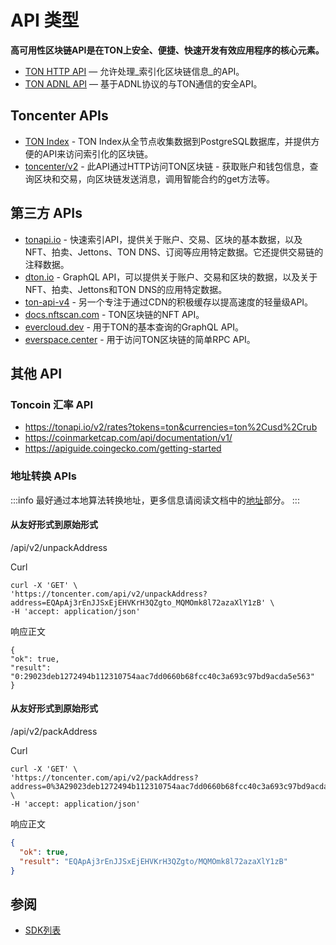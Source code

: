 # API 类型

**高可用性区块链API是在TON上安全、便捷、快速开发有效应用程序的核心元素。**

- [TON HTTP API](/v3/guidelines/dapps/apis-sdks/api-types#http-api) — 允许处理_索引化区块链信息_的API。
- [TON ADNL API](/v3/guidelines/dapps/apis-sdks/api-types#adnl) — 基于ADNL协议的与TON通信的安全API。

## Toncenter APIs

- [TON Index](https://toncenter.com/api/v3/) - TON Index从全节点收集数据到PostgreSQL数据库，并提供方便的API来访问索引化的区块链。
- [toncenter/v2](https://toncenter.com/) - 此API通过HTTP访问TON区块链 - 获取账户和钱包信息，查询区块和交易，向区块链发送消息，调用智能合约的get方法等。

## 第三方 APIs

- [tonapi.io](https://docs.tonconsole.com/tonapi/api-v2) - 快速索引API，提供关于账户、交易、区块的基本数据，以及NFT、拍卖、Jettons、TON DNS、订阅等应用特定数据。它还提供交易链的注释数据。
- [dton.io](https://dton.io/graphql/) - GraphQL API，可以提供关于账户、交易和区块的数据，以及关于NFT、拍卖、Jettons和TON DNS的应用特定数据。
- [ton-api-v4](https://mainnet-v4.tonhubapi.com) - 另一个专注于通过CDN的积极缓存以提高速度的轻量级API。
- [docs.nftscan.com](https://docs.nftscan.com/reference/ton/model/asset-model) - TON区块链的NFT API。
- [evercloud.dev](https://ton-mainnet.evercloud.dev/graphql) - 用于TON的基本查询的GraphQL API。
- [everspace.center](https://everspace.center/toncoin) - 用于访问TON区块链的简单RPC API。

## 其他 API

### Toncoin 汇率 API

- https://tonapi.io/v2/rates?tokens=ton&currencies=ton%2Cusd%2Crub
- https://coinmarketcap.com/api/documentation/v1/
- https://apiguide.coingecko.com/getting-started

### 地址转换 APIs

:::info
最好通过本地算法转换地址，更多信息请阅读文档中的[地址](/v3/documentation/smart-contracts/addresses/address)部分。
:::

#### 从友好形式到原始形式

/api/v2/unpackAddress

Curl

```curl
curl -X 'GET' \
'https://toncenter.com/api/v2/unpackAddress?address=EQApAj3rEnJJSxEjEHVKrH3QZgto_MQMOmk8l72azaXlY1zB' \
-H 'accept: application/json'
```

响应正文

```curl
{
"ok": true,
"result": "0:29023deb1272494b112310754aac7dd0660b68fcc40c3a693c97bd9acda5e563"
}
```

#### 从友好形式到原始形式

/api/v2/packAddress

Curl

```curl
curl -X 'GET' \
'https://toncenter.com/api/v2/packAddress?address=0%3A29023deb1272494b112310754aac7dd0660b68fcc40c3a693c97bd9acda5e563' \
-H 'accept: application/json'
```

响应正文

```json
{
  "ok": true,
  "result": "EQApAj3rEnJJSxEjEHVKrH3QZgto/MQMOmk8l72azaXlY1zB"
}
```

## 参阅

- [SDK列表](/v3/guidelines/dapps/apis-sdks/sdk)

